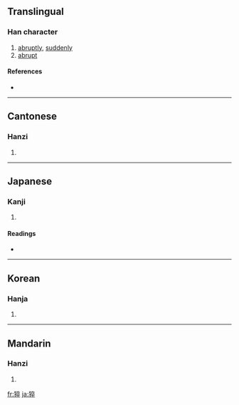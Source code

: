 ==Translingual==

===Han character===
{{Han char|rn=94|rad=犬|as=08|sn=11|four=4024<sub>8</sub>|canj=大竹卜人十 (KHYOJ)}}

# [[abruptly]], [[suddenly]]
# [[abrupt]]

====References====
* {{Han ref|kx=0714.020|dkj=20500|dj=1126.010|hdz=21354.100|uh=731D|ud=29469|bh=D660|bd=54880}}

----

==Cantonese==

===Hanzi===
{{yue-hanzi|jyut=|y=chyut3}}

# {{defn|Cantonese}}

----

==Japanese==

===Kanji===
{{ja-kanji|grade=|rs=犬08}}

# {{defn|Japanese}}

====Readings====
* {{ja-readings|on=[[そつ]] (sotsu)|kun=[[にわか]] (niwaka)|nanori=}}

----

==Korean==

===Hanja===
{{ko-hanja|hangeul=졸|eumhun=|rv=jol|mr=chol|y=col}}

# {{defn|Korean}}

----

==Mandarin==

===Hanzi===
{{cmn-hanzi|pin=[[cù]] ([[cu4]])|wg=ts'u<sup>4</sup>}}

# {{defn|Mandarin}}

[[fr:猝]]
[[ja:猝]]
